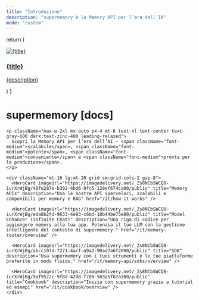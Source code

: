 ```yaml
---
title: "Introduzione"
description: "supermemory è la Memory API per l’era dell’IA"
mode: "custom"
---
```


  return (
    <a className="group flex flex-col h-full rounded-lg overflow-hidden hover:shadow-lg transition-all duration-300 border border-gray-100 dark:border-zinc-800 hover:border-gray-200 dark:hover:border-zinc-700" href={href}>
      <div className="overflow-hidden">
        <img
          src={imageUrl}
          className="w-full h-48 object-cover transform group-hover:scale-105 transition-all duration-500"
          alt={title}
        />
      </div>
      <div className="p-6">
        <h3 className="text-xl font-semibold text-gray-900 dark:text-zinc-50">{title}</h3>
        <p className="mt-3 text-gray-600 dark:text-zinc-400">{description}</p>
      </div>
    </a>
  )
}

<div className="relative pb-12">
  <div className="px-4 py-16 lg:py-32 max-w-4xl mx-auto">
    <h1 className="text-5xl font-bold text-center text-gray-900 dark:text-zinc-50 tracking-tight">
      supermemory <span className="text-primary font-medium">[docs]</span>
    </h1>

    <p className="max-w-2xl mx-auto px-4 mt-6 text-xl text-center text-gray-600 dark:text-zinc-400 leading-relaxed">
      Scopri la Memory API per l’era dell’AI — <span className="font-medium">scalabile</span>, <span className="font-medium">potente</span>, <span className="font-medium">conveniente</span> e <span className="font-medium">pronta per la produzione</span>.
    </p>

    <div className="mt-16 lg:mt-20 grid sm:grid-cols-2 gap-8">
      <HeroCard imageUrl="https://imagedelivery.net/_Zs8NCbSWCQ8-iurXrWjBg/40fe287e-b392-4bd6-9fc5-128ef674ca00/public" title="Memory APIs" description="Usa le nostre API iperveloci, scalabili e componibili per memory e RAG" href="/it/how-it-works" />

      <HeroCard imageUrl="https://imagedelivery.net/_Zs8NCbSWCQ8-iurXrWjBg/eda8b2fd-9633-4e93-c6bd-10b44be75e00/public" title="Model Enhancer (Infinite Chat)" description="Una riga di codice per aggiungere memory alla tua app. Potenzia il tuo LLM con la gestione intelligente del contesto di supermemory." href="/it/memory-router/overview" />

      <HeroCard imageUrl="https://imagedelivery.net/_Zs8NCbSWCQ8-iurXrWjBg/abcc107d-7271-4acf-a9a2-90ad7a6f2000/public" title="SDK" description="Usa supermemory con i tuoi strumenti e le tue piattaforme preferite in modo fluido." href="/it/memory-api/sdks/overview" />

      <HeroCard imageUrl="https://imagedelivery.net/_Zs8NCbSWCQ8-iurXrWjBg/9af9572c-9f8d-42d8-f7d0-503a5f87a300/public" title="Cookbook" description="Inizia con supermemory grazie a tutorial ed esempi" href="/it/cookbook/overview" />
    </div>
  </div>
</div>
